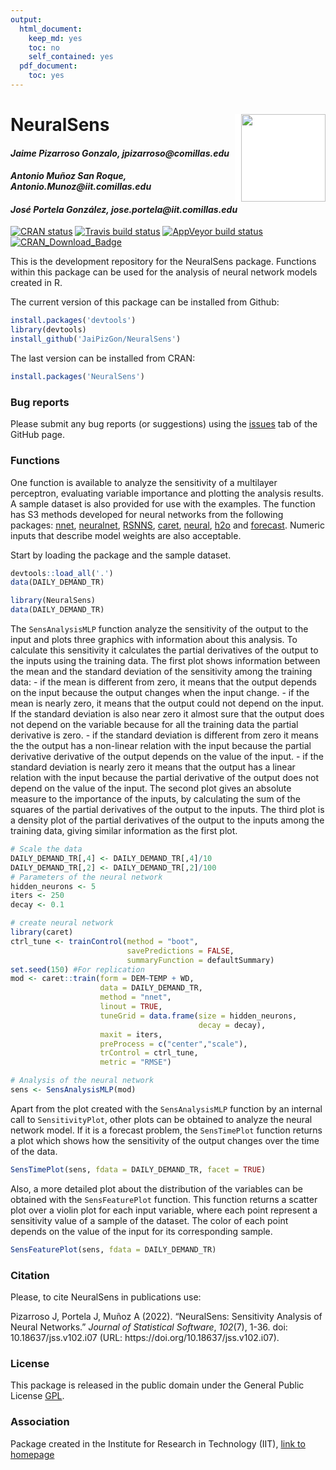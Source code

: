 ```yaml
---
output:
  html_document:
    keep_md: yes
    toc: no
    self_contained: yes
  pdf_document:
    toc: yes
---
```


# NeuralSens <img src="man/logo/NeuralSens.PNG" width="135px" height="140px" align="right" style="padding-left:10px;background-color:white;" />

#### *Jaime Pizarroso Gonzalo, jpizarroso@comillas.edu*
#### *Antonio Muñoz San Roque, Antonio.Munoz@iit.comillas.edu*
#### *José Portela González, jose.portela@iit.comillas.edu*
<!-- badges: start -->

[![CRAN status](https://www.r-pkg.org/badges/version/NeuralSens)](https://CRAN.R-project.org/package=NeuralSens)
[![Travis build status](https://travis-ci.org/JaiPizGon/NeuralSens.svg?branch=master)](https://travis-ci.org/JaiPizGon/NeuralSens)
[![AppVeyor build status](https://ci.appveyor.com/api/projects/status/github/JaiPizGon/NeuralSens?branch=master&svg=true)](https://ci.appveyor.com/project/JaiPizGon/NeuralSens)
[![CRAN_Download_Badge](https://cranlogs.r-pkg.org/badges/grand-total/NeuralSens)](https://cranlogs.r-pkg.org/badges/grand-total/NeuralSens)
<!-- badges: end -->


This is the development repository for the NeuralSens package.  Functions within this package can be used for the analysis of neural network models created in R. 

The current version of this package can be installed from Github:

```r
install.packages('devtools')
library(devtools)
install_github('JaiPizGon/NeuralSens')
```

The last version can be installed from CRAN:

```r
install.packages('NeuralSens')
```

### Bug reports

Please submit any bug reports (or suggestions) using the [issues](https://github.com/JaiPizGon/NeuralSens/issues) tab of the GitHub page.

### Functions


One function is available to analyze the sensitivity of a multilayer perceptron, 
evaluating variable importance and plotting the analysis results. A sample dataset is also provided for use with the examples. The function has S3 methods developed for neural networks from the following packages: [nnet](https://cran.r-project.org/package=nnet), [neuralnet](https://cran.r-project.org/package=neuralnet), [RSNNS](https://cran.r-project.org/package=RSNNS), [caret](https://cran.r-project.org/package=caret),
[neural](https://cran.r-project.org/package=neural),
[h2o](https://cran.r-project.org/package=h2o) and [forecast](https://cran.r-project.org/package=forecast).  Numeric inputs that describe model weights are also acceptable. 
 
Start by loading the package and the sample dataset.

```r
devtools::load_all('.')
data(DAILY_DEMAND_TR)
```
```r
library(NeuralSens)
data(DAILY_DEMAND_TR)
```

The `SensAnalysisMLP` function analyze the sensitivity of the output to the input and  plots three graphics with information about this analysis. To calculate this sensitivity it calculates the partial derivatives of the output to the inputs using the training data. 
The first plot shows information between the mean and the standard deviation of the sensitivity among the training data:
- if the mean is different from zero, it means that the output depends on the input because the output changes when the input change.
- if the mean is nearly zero, it means that the output could not depend on the input. If the standard deviation is also near zero it almost sure that the output does not depend on the variable because for all the training data the partial derivative is zero.
- if the standard deviation is different from zero it means the the output has a non-linear relation with the input because the partial derivative derivative of the output depends on the value of the input.
- if the standard deviation is nearly zero it means that the output has a linear relation with the input because the partial derivative of the output does not depend on the value of the input.
The second plot gives an absolute measure to the importance of the inputs, by calculating the sum of the squares of the partial derivatives of the output to the inputs.
The third plot is a density plot of the partial derivatives of the output to the inputs among the training data, giving similar information as the first plot.


```r
# Scale the data
DAILY_DEMAND_TR[,4] <- DAILY_DEMAND_TR[,4]/10
DAILY_DEMAND_TR[,2] <- DAILY_DEMAND_TR[,2]/100
# Parameters of the neural network
hidden_neurons <- 5
iters <- 250
decay <- 0.1

# create neural network
library(caret)
ctrl_tune <- trainControl(method = "boot",
                          savePredictions = FALSE,
                          summaryFunction = defaultSummary)
set.seed(150) #For replication
mod <- caret::train(form = DEM~TEMP + WD,
                    data = DAILY_DEMAND_TR,
                    method = "nnet",
                    linout = TRUE,
                    tuneGrid = data.frame(size = hidden_neurons,
                                          decay = decay),
                    maxit = iters,
                    preProcess = c("center","scale"),
                    trControl = ctrl_tune,
                    metric = "RMSE")

# Analysis of the neural network
sens <- SensAnalysisMLP(mod)
```
Apart from the plot created with the `SensAnalysisMLP` function by an internal call
to `SensitivityPlot`, other plots can be obtained to analyze the neural network model.
If it is a forecast problem, the `SensTimePlot` function returns a plot which shows
how the sensitivity of the output changes over the time of the data. 


```r
SensTimePlot(sens, fdata = DAILY_DEMAND_TR, facet = TRUE)
```

Also, a more detailed plot about the distribution of the variables can be obtained with
the `SensFeaturePlot` function. This function returns a scatter plot over a violin plot 
for each input variable, where each point represent a sensitivity value of a sample of the
dataset. The color of each point depends on the value of the input for its corresponding sample.

```r
SensFeaturePlot(sens, fdata = DAILY_DEMAND_TR)
```

### Citation

Please, to cite NeuralSens in publications use:

Pizarroso J, Portela J, Muñoz A (2022). “NeuralSens: Sensitivity Analysis of Neural Networks.” _Journal of
Statistical Software_, *102*(7), 1-36. doi: 10.18637/jss.v102.i07 (URL:
https://doi.org/10.18637/jss.v102.i07).



### License

This package is released in the public domain under the General Public License [GPL](https://www.gnu.org/licenses/gpl-3.0.en.html). 

### Association
Package created in the Institute for Research in Technology (IIT), [link to homepage](https://www.iit.comillas.edu/index.php.en) 
